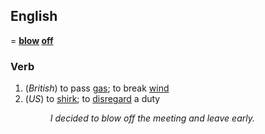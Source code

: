 ==English===
'''[[blow]] [[off]]'''

===Verb===
# (''British'') to pass [[gas]]; to break [[wind]]
# (''US'') to [[shirk]]; to [[disregard]] a duty
#:''I decided to blow off the meeting and leave early.''